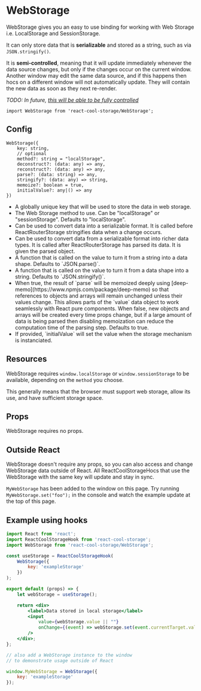 
# WebStorage

<WebStorageExample />

WebStorage gives you an easy to use binding for working with Web Storage i.e. LocalStorage and SessionStorage.

It can only store data that is **serializable** and stored as a string, such as via `JSON.stringify()`.

It is **semi-controlled**, meaning that it will update immediately whenever the data source changes, but only if the changes occur on the current window.
Another window may edit the same data source, and if this happens then hocs on a different window will not automatically update. They will contain the new data as soon as they next re-render.

*TODO: In future, [this will be able to be fully controlled](https://github.com/blueflag/react-cool-storage/issues/4)*

```flow
import WebStorage from 'react-cool-storage/WebStorage';
```

## Config

```flow
WebStorage({
    key: string,
    // optional
    method?: string = "localStorage",
    deconstruct?: (data: any) => any,
    reconstruct?: (data: any) => any,
    parse?: (data: string) => any,
    stringify?: (data: any) => string,
    memoize?: boolean = true,
    initialValue?: any|() => any
})
```

* <Param name="key" type="string" />
  A globally unique key that will be used to store the data in web storage.

* <Param name="method" type="string" default="push" optional />
  The Web Storage method to use. Can be "localStorage" or "sessionStorage". Defaults to "localStorage".

* <Param name="deconstruct" type="(data: any) => any" optional />
  Can be used to convert data into a serializable format. It is called before ReactRouterStorage stringifies data when a change occurs.

* <Param name="reconstruct" type="(data: any) => any" optional />
  Can be used to convert data from a serializable format into richer data types. It is called after ReactRouterStorage has parsed its data. It is given the parsed object.

* <Param name="parse" type="(data: string) => any" optional default="JSON.parse()" />
  A function that is called on the value to turn it from a string into a data shape. Defaults to `JSON.parse()`.

* <Param name="stringify" type="(data: any) => string" optional default="JSON.parse()" />
  A function that is called on the value to turn it from a data shape into a string. Defaults to `JSON.stringify()`.

* <Param name="memoize" type="(data: any) => string" optional default="JSON.parse()" />
  When true, the result of `parse` will be memoized deeply using [deep-memo](https://www.npmjs.com/package/deep-memo) so that references to objects and arrays will remain unchanged unless their values change. This allows parts of the `value` data object to work seamlessly with React pure components. When false, new objects and arrays will be created every time props change, but if a large amount of data is being parsed then disabling memoization can reduce the computation time of the parsing step. Defaults to true.

* <Param name="initialValue" type="any|() => any" optional />
  If provided, `initialValue` will set the value when the storage mechanism is instanciated.

## Resources
WebStorage requires `window.localStorage` or `window.sessionStorage` to be available, depending on the `method` you choose.

This generally means that the browser must support web storage, allow its use, and have sufficient storage space.

## Props
WebStorage requires no props.

## Outside React

WebStorage doesn't require any props, so you can also access and change WebStorage data outside of React. All ReactCoolStorageHocs that use the WebStorage with the same key will update and stay in sync.

`MyWebStorage` has been added to the window on this page. Try running `MyWebStorage.set("foo");` in the console and watch the example update at the top of this page.


## Example using hooks

```jsx
import React from 'react';
import ReactCoolStorageHook from 'react-cool-storage';
import WebStorage from 'react-cool-storage/WebStorage';

const useStorage = ReactCoolStorageHook(
    WebStorage({
        key: 'exampleStorage'
    })
);

export default (props) => {
    let webStorage = useStorage();

    return <div>
        <label>Data stored in local storage</label>
        <input
            value={webStorage.value || ""}
            onChange={(event) => webStorage.set(event.currentTarget.value)}
        />
    </div>;
};

// also add a WebStorage instance to the window
// to demonstrate usage outside of React

window.MyWebStorage = WebStorage({
    key: 'exampleStorage'
});
```

